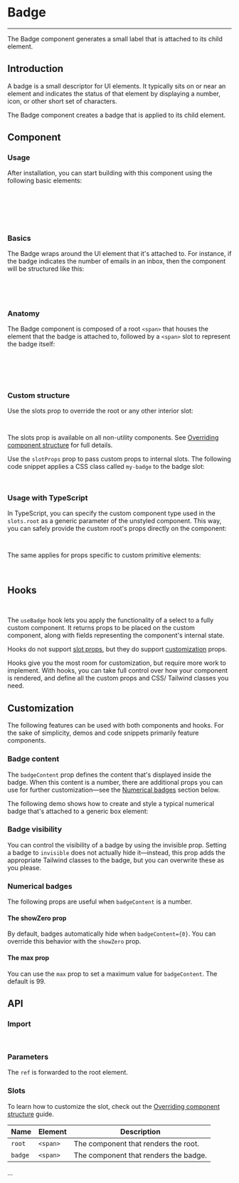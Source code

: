
<Meta title="Data Display/Badge" />

# Badge

---

The Badge component generates a small label that is attached to its child element.

## Introduction

A badge is a small descriptor for UI elements. It typically sits on or near an element and indicates the status of that element by displaying a number, icon, or other short set of characters.

The Badge component creates a badge that is applied to its child element.

<Canvas sourceState="hidden" of={BadgeDefaultStories.Primary} />

## Component

### Usage

After installation, you can start building with this component using the following basic elements:

```jsx
import { Badge } from './Badge';

export default function MyApp() {
    return <Badge>{/* the element that the badge is attached to */}</Badge>;
}
```

### Basics

The Badge wraps around the UI element that it's attached to. For instance, if the badge indicates the number of emails in an inbox, then the component will be structured like this:

<Canvas sourceState="hidden" of={BadgeDefaultStories.Basics} />

```js
<Badge>
    <Icon icon="heart" size="2xl" color="primary" />
</Badge>
```

### Anatomy

The Badge component is composed of a root `<span>` that houses the element that the badge is attached to, followed by a `<span>` slot to represent the badge itself:

```html
<span class="root">
    <!-- the element the badge is attached to is nested here -->
    <span class="badge">badge content</span>
</span>
```

### Custom structure

Use the slots prop to override the root or any other interior slot:

```js
<Badge slots={{ root: 'div', badge: 'div' }} />
```

The slots prop is available on all non-utility components. See [Overriding component structure](?path=/docs/docs-intro--docs#overriding-component-structure) for full details.

Use the `slotProps` prop to pass custom props to internal slots. The following code snippet applies a CSS class called `my-badge` to the badge slot:

```js
<Badge slotProps={{ badge: { className: 'my-badge' } }} />
```

### Usage with TypeScript

In TypeScript, you can specify the custom component type used in the `slots.root` as a generic parameter of the unstyled component. This way, you can safely provide the custom root's props directly on the component:

```typescript jsx
<Badge<typeof CustomComponent> slots={{ root: CustomComponent }} customProp />
```

The same applies for props specific to custom primitive elements:

```typescript jsx
<Badge<'img'> slots={{ root: 'img' }} src="badge.png" />
```

## Hooks

```js
import { useBadge } from '../useBadge';
```

The `useBadge` hook lets you apply the functionality of a select to a fully custom component. It returns props to be placed on the custom component, along with fields representing the component's internal state.

Hooks do not support [slot props](?path=/docs/docs-intro--docs#the-slotprops-prop), but they do support [customization](#customization) props.

Hooks give you the most room for customization, but require more work to implement. With hooks, you can take full control over how your component is rendered, and define all the custom props and CSS/ Tailwind classes you need.

## Customization

The following features can be used with both components and hooks. For the sake of simplicity, demos and code snippets primarily feature components.

### Badge content

The `badgeContent` prop defines the content that's displayed inside the badge. When this content is a number, there are additional props you can use for further customization—see the [Numerical badges](#numerical-badges) section below.

The following demo shows how to create and style a typical numerical badge that's attached to a generic box element:

<Canvas sourceState="hidden" of={BadgeDefaultStories.BadgeContent} />

### Badge visibility

You can control the visibility of a badge by using the invisible prop. Setting a badge to `invisible` does not actually hide it—instead, this prop adds the appropriate Tailwind classes to the badge, but you can overwrite these as you please.

<Canvas sourceState="hidden" of={BadgeDefaultStories.BadgeVisibility} />

### Numerical badges

The following props are useful when `badgeContent` is a number.

#### The showZero prop

By default, badges automatically hide when `badgeContent={0}`. You can override this behavior with the `showZero` prop.

<Canvas sourceState="hidden" of={BadgeDefaultStories.ShowZero} />

#### The max prop

You can use the `max` prop to set a maximum value for `badgeContent`. The default is 99.

<Canvas sourceState="hidden" of={BadgeDefaultStories.Max} />

## API

### Import

```jsx
import { Badge } from '../Badge';
```

### Parameters

<ArgTypes of={Badge} />

The `ref` is forwarded to the root element.

### Slots

To learn how to customize the slot, check out the [Overriding component structure](?path=/docs/docs-intro--docs#overriding-component-structure) guide.

| Name    | Element  | Description                           |
| ------- | -------- | ------------------------------------- |
| `root`  | `<span>` | The component that renders the root.  |
| `badge` | `<span>` | The component that renders the badge. |

...
